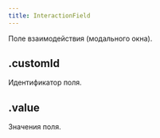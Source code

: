 ```yaml
---
title: InteractionField
---
```


Поле взаимодействия (модального окна).

## .customId

Идентификатор поля.

<MdnRef dataType="String" />

## .value

Значения поля.

<MdnRef dataType="String" />
